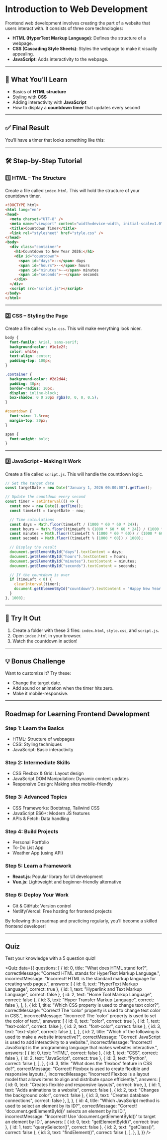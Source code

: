 
# Introduction to Web Development

Frontend web development involves creating the part of a website that users interact with. It consists of three core technologies:

- **HTML (HyperText Markup Language)**: Defines the structure of a webpage.
- **CSS (Cascading Style Sheets)**: Styles the webpage to make it visually appealing.
- **JavaScript**: Adds interactivity to the webpage.

---

## 🧠 What You'll Learn

- Basics of **HTML structure**
- Styling with **CSS**
- Adding interactivity with **JavaScript**
- How to display a **countdown timer** that updates every second

---

## ✅ Final Result

You’ll have a timer that looks something like this:

<Countdown />

---

## 🛠️ Step-by-Step Tutorial

### 1️⃣ HTML – The Structure

Create a file called `index.html`. This will hold the structure of your countdown timer.

```html
<!DOCTYPE html>
<html lang="en">
<head>
  <meta charset="UTF-8" />
  <meta name="viewport" content="width=device-width, initial-scale=1.0" />
  <title>Countdown Timer</title>
  <link rel="stylesheet" href="style.css" />
</head>
<body>
  <div class="container">
    <h1>Countdown to New Year 2026:</h1>
    <div id="countdown">
      <span id="days">--</span> days 
      <span id="hours">--</span> hours 
      <span id="minutes">--</span> minutes 
      <span id="seconds">--</span> seconds
    </div>
  </div>
  <script src="script.js"></script>
</body>
</html>
```

---

### 2️⃣ CSS – Styling the Page

Create a file called `style.css`. This will make everything look nicer.

```css
body {
  font-family: Arial, sans-serif;
  background-color: #1e1e2f;
  color: white;
  text-align: center;
  padding-top: 100px;
}

.container {
  background-color: #2d2d44;
  padding: 30px;
  border-radius: 10px;
  display: inline-block;
  box-shadow: 0 0 20px rgba(0, 0, 0, 0.5);
}

#countdown {
  font-size: 1.8rem;
  margin-top: 20px;
}

span {
  font-weight: bold;
}
```

---

### 3️⃣ JavaScript – Making It Work

Create a file called `script.js`. This will handle the countdown logic.

```javascript
// Set the target date
const targetDate = new Date("January 1, 2026 00:00:00").getTime();

// Update the countdown every second
const timer = setInterval(() => {
  const now = new Date().getTime();
  const timeLeft = targetDate - now;

  // Time calculations
  const days = Math.floor(timeLeft / (1000 * 60 * 60 * 24));
  const hours = Math.floor((timeLeft % (1000 * 60 * 60 * 24)) / (1000 * 60 * 60));
  const minutes = Math.floor((timeLeft % (1000 * 60 * 60)) / (1000 * 60));
  const seconds = Math.floor((timeLeft % (1000 * 60)) / 1000);

  // Display the result
  document.getElementById("days").textContent = days;
  document.getElementById("hours").textContent = hours;
  document.getElementById("minutes").textContent = minutes;
  document.getElementById("seconds").textContent = seconds;

  // If the countdown is over
  if (timeLeft < 0) {
    clearInterval(timer);
    document.getElementById("countdown").textContent = "Happy New Year!";
  }
}, 1000);
```

---

## 🧪 Try It Out

1. Create a folder with these 3 files: `index.html`, `style.css`, and `script.js`.
2. Open `index.html` in your browser.
3. Watch the countdown in action!

---

## 💡 Bonus Challenge

Want to customize it? Try these:
- Change the target date.
- Add sound or animation when the timer hits zero.
- Make it mobile-responsive.

---

## Roadmap for Learning Frontend Development

### Step 1: Learn the Basics

- HTML: Structure of webpages
- CSS: Styling techniques
- JavaScript: Basic interactivity

### Step 2: Intermediate Skills

- CSS Flexbox & Grid: Layout design
- JavaScript DOM Manipulation: Dynamic content updates
- Responsive Design: Making sites mobile-friendly

### Step 3: Advanced Topics

- CSS Frameworks: Bootstrap, Tailwind CSS
- JavaScript ES6+: Modern JS features
- APIs & Fetch: Data handling

### Step 4: Build Projects

- Personal Portfolio
- To-Do List App
- Weather App (using API)

### Step 5: Learn a Framework

- **React.js**: Popular library for UI development
- **Vue.js**: Lightweight and beginner-friendly alternative

### Step 6: Deploy Your Work

- Git & GitHub: Version control
- Netlify/Vercel: Free hosting for frontend projects

By following this roadmap and practicing regularly, you'll become a skilled frontend developer!

---
## Quiz
Test your knowledge with a 5 question quiz!

<Quiz
  data={{
    questions: [
      {
        id: 0,
        title: "What does HTML stand for?",
        correctMessage: "Correct! HTML stands for HyperText Markup Language.",
        incorrectMessage:
          "Incorrect! HTML is the standard markup language for creating web pages.",
        answers: [
          { id: 0, text: "HyperText Markup Language", correct: true },
          { id: 1, text: "Hyperlink and Text Markup Language", correct: false },
          { id: 2, text: "Home Tool Markup Language", correct: false },
          { id: 3, text: "Hyper Transfer Markup Language", correct: false },
        ],
      },
      {
        id: 1,
        title: "Which CSS property is used to change text color?",
        correctMessage:
          "Correct! The 'color' property is used to change text color in CSS.",
        incorrectMessage:
          "Incorrect! The 'color' property is used to set the color of text.",
        answers: [
          { id: 0, text: "color", correct: true },
          { id: 1, text: "text-color", correct: false },
          { id: 2, text: "font-color", correct: false },
          { id: 3, text: "text-style", correct: false },
        ],
      },
      {
        id: 2,
        title: "Which of the following is used to make a website interactive?",
        correctMessage:
          "Correct! JavaScript is used to add interactivity to a website.",
        incorrectMessage:
          "Incorrect! JavaScript is the programming language that makes websites interactive.",
        answers: [
          { id: 0, text: "HTML", correct: false },
          { id: 1, text: "CSS", correct: false },
          { id: 2, text: "JavaScript", correct: true },
          { id: 3, text: "Python", correct: false },
        ],
      },
      {
        id: 3,
        title: "What does the 'flexbox' feature in CSS do?",
        correctMessage:
          "Correct! Flexbox is used to create flexible and responsive layouts.",
        incorrectMessage:
          "Incorrect! Flexbox is a layout model that allows items to align and distribute space efficiently.",
        answers: [
          {
            id: 0,
            text: "Creates flexible and responsive layouts",
            correct: true,
          },
          { id: 1, text: "Adds animations to a website", correct: false },
          { id: 2, text: "Changes the background color", correct: false },
          { id: 3, text: "Creates database connections", correct: false },
        ],
      },
      {
        id: 4,
        title:
          "Which JavaScript method is used to select an element by its ID?",
        correctMessage:
          "Correct! 'document.getElementById()' selects an element by its ID.",
        incorrectMessage:
          "Incorrect! Use 'document.getElementById()' to target an element by ID.",
        answers: [
          { id: 0, text: "getElementById()", correct: true },
          { id: 1, text: "querySelector()", correct: false },
          { id: 2, text: "getClass()", correct: false },
          { id: 3, text: "findElement()", correct: false },
        ],
      },
    ],
  }}
/>
